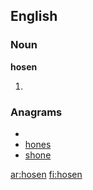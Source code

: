 ==English==
===Noun===
'''hosen'''
# {{plural of|[[hose]]}}

===Anagrams===
* {{alphagram|ehnos}}
* [[hones#English|hones]]
* [[shone#English|shone]]

[[ar:hosen]]
[[fi:hosen]]